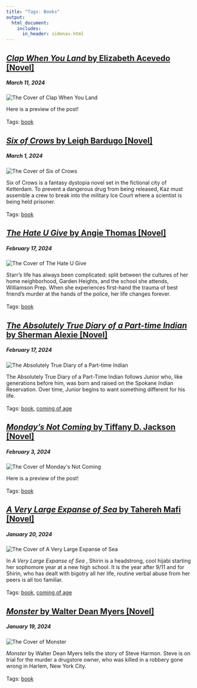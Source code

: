 ```yaml
---
title: "Tags: Books"
output: 
  html_document:
    includes:
      in_header: sidenav.html
---
```

<div class="main">

<div class="card">
  <a href="clap_when_you_land.html"> <h2><em> Clap When You Land </em> by Elizabeth Acevedo [Novel] </h2> </a>
    <h5>March 11, 2024</h5>
<div class="box">
 <div class="box child">
  <img class="image" src="./media/cover-clap_when_you_land.jpeg" alt="The Cover of Clap When You Land" style="object-position: left;">
  </div>
  <div class="box child">
  <p>
  Here is a preview of the post! 
  <br> <br>
  Tags: <a href="tags-book.html">book</a> 
  </p>
  </div>
</div>
</div>

<div class="card">
  <a href="six_of_crows.html"> <h2><em> Six of Crows </em> by Leigh Bardugo [Novel] </h2> </a>
    <h5>March 1, 2024</h5>
<div class="box">
 <div class="box child">
  <img class="image" src="./media/cover-six_of_crows.jpg" alt="The Cover of Six of Crows" style="object-position: left;">
  </div>
  <div class="box child">
  <p>
  Six of Crows is a fantasy dystopia novel set in the fictional city of Ketterdam. To prevent a dangerous drug from being released, Kaz must assemble a crew to break into the military Ice Court where a scientist is being held prisoner.
  <br> <br>
  Tags: <a href="tags-book.html">book</a> 
  </p>
  </div>
</div>
</div>

<div class="card">
  <a href="the_hate_u_give.html"> <h2><em> The Hate U Give </em> by Angie Thomas [Novel] </h2> </a>
    <h5>February 17, 2024</h5>
<div class="box">
 <div class="box child">
  <img class="image" src="./media/cover-the_hate_u.jpg" alt="The Cover of The Hate U Give" style="object-position: left;">
  </div>
  <div class="box child">
  <p>
  Starr’s life has always been complicated: split between the cultures of her home neighborhood, Garden Heights, and the school she attends, Williamson Prep. When she experiences first-hand the trauma of best friend’s murder at the hands of the police, her life changes forever.
  <br> <br>
  Tags: <a href="tags-book.html">book</a> 
  </p>
  </div>
</div>
</div>

<div class="card">
  <a href="the_absolutely_true_diary_of_a_part_time_indian.html"> <h2><em> The Absolutely True Diary of a Part-time Indian </em> by Sherman Alexie [Novel] </h2> </a>
    <h5>February 17, 2024</h5>
<div class="box">
 <div class="box child">
  <img class="image" src="./media/cover-absolutely_true_diary.jpg" alt="The Absolutely True Diary of a Part-time Indian" style="object-position: left;">
  </div>
  <div class="box child">
  <p>
  The Absolutely True Diary of a Part-Time Indian follows Junior who, like generations before him, was born and raised on the Spokane Indian Reservation. Over time, Junior begins to want something different for his life.
  <br> <br>
  Tags: <a href="tags-book.html">book</a>, <a href="tags-coming_of_age.html">coming of age</a>  
  </p>
  </div>
</div>
</div>

<div class="card">
  <a href="mondays_not_coming.html"> <h2><em> Monday's Not Coming </em> by Tiffany D. Jackson [Novel] </h2> </a>
    <h5>February 3, 2024</h5>
<div class="box">
 <div class="box child">
  <img class="image" src="./media/cover-mondays_not_coming.jpg" alt="The Cover of Monday's Not Coming" style="object-position: left;">
  </div>
  <div class="box child">
  <p>
  Here is a preview of the post! 
  <br> <br>
  Tags: <a href="tags-book.html">book</a> 
  </p>
  </div>
</div>
</div>

<div class="card">
  <a href="a_very_large_expanse_of_sea.html"> <h2><em> A Very Large Expanse of Sea </em> by Tahereh Mafi [Novel] </h2> </a>
    <h5>January 20, 2024</h5>
<div class="box">
 <div class="box child">
  <img class="image" src="./media/cover-a_very_large.jpg" alt="The Cover of A Very Large Expanse of Sea" style="object-position: left;">
  </div>
  <div class="box child">
  <p>
  In <em> A Very Large Expanse of Sea </em>, Shirin is a headstrong, cool hijabi starting her sophomore year at a new high school. It is the year after 9/11 and for Shirin, who has dealt with bigotry all her life, routine verbal abuse from her peers is all too familiar.
  <br> <br>
  Tags: <a href="tags-book.html">book</a>, <a href="tags-coming_of_age.html">coming of age</a>  
  </p>
  </div>
</div>
</div>

<div class="card">
  <a href="monster.html"> <h2><em> Monster </em> by Walter Dean Myers [Novel] </h2> </a>
    <h5>January 19, 2024</h5>
<div class="box">
 <div class="box child">
  <img class="image" src="./media/cover-monster.jpg" alt="The Cover of Monster" style="object-position: left;">
  </div>
  <div class="box child">
  <p>
  <em> Monster </em> by Walter Dean Myers tells the story of Steve Harmon.  Steve is on trial for the murder a drugstore owner, who was killed in a robbery gone wrong in Harlem, New York City.
  <br> <br>
  Tags: <a href="tags-book.html">book</a>
  </p>
  </div>
</div>
</div>

</div>
